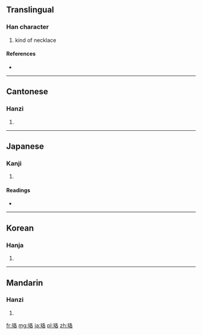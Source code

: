 {{also|珞}}
==Translingual==

===Han character===
{{Han char|rn=96|rad=玉|as=06|sn=10|four=1716<sub>4</sub>|canj=一土竹水口 (MGHER)}}

# kind of necklace

====References====
* {{Han ref|kx=0730.270|dkj=20953|dj=1142.110|hdz=21112.090|uh=73DE|ud=29662|bh=AF5F|bd=44895}}

----

==Cantonese==

===Hanzi===
{{yue-hanzi|jyut=|y=lok3}}

# {{defn|Cantonese|sort=玉06}}

----

==Japanese==

===Kanji===
{{ja-kanji|grade=|rs=玉06}}

# {{defn|Japanese|sort=玉06}}

====Readings====
* {{ja-readings|on=[[らく]] (raku), [[れき]] (reki), [[りゃく]] (ryaku)|kun=}}

----

==Korean==

===Hanja===
{{ko-hanja|hangeul=락>낙|eumhun=|rv=rak>nak|mr=rak>nak|y=lak>nak}}

# {{defn|Korean|sort=玉06}}

----

==Mandarin==

===Hanzi===
{{cmn-hanzi|pin=[[luò]] ([[luo4]])|wg=lo<sup>4</sup>}}

# {{defn|Mandarin|sort=玉06}}

[[fr:珞]]
[[mg:珞]]
[[ja:珞]]
[[pl:珞]]
[[zh:珞]]